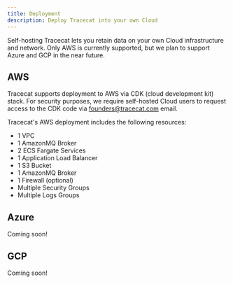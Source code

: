 ```yaml
---
title: Deployment
description: Deploy Tracecat into your own Cloud
---
```


Self-hosting Tracecat lets you retain data on your own Cloud infrastructure and network.
Only AWS is currently supported, but we plan to support Azure and GCP in the near future.

## AWS

Tracecat supports deployment to AWS via CDK (cloud development kit) stack.
For security purposes, we require self-hosted Cloud users to request access to the CDK code via founders@tracecat.com email.

Tracecat's AWS deployment includes the following resources:
- 1 VPC
- 1 AmazonMQ Broker
- 2 ECS Fargate Services
- 1 Application Load Balancer
- 1 S3 Bucket
- 1 AmazonMQ Broker
- 1 Firewall (optional)
- Multiple Security Groups
- Multiple Logs Groups

## Azure

Coming soon!

## GCP

Coming soon!

